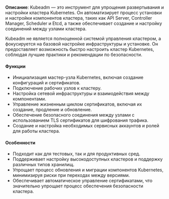 **Описание**:  Kubeadm — это инструмент для упрощения развертывания и настройки кластера Kubernetes. Он автоматизирует процесс установки и настройки компонентов кластера, таких как API Server, Controller Manager, Scheduler и Etcd, а также обеспечивает создание и настройку соединений между узлами кластера.

Kubeadm не является полноценной системой управления кластером, а фокусируется на базовой настройке инфраструктуры и установке. Он предоставляет возможность быстро настроить кластер Kubernetes, соблюдая лучшие практики и рекомендации по безопасности.

#### Функции
- Инициализация мастер-узла Kubernetes, включая создание конфигураций и сертификатов.
- Подключение рабочих узлов к кластеру.
- Настройка сетевой инфраструктуры и взаимодействия между компонентами.
- Управление жизненным циклом сертификатов, включая их создание, продление и обновление.
- Обеспечение безопасного соединения между узлами с использованием TLS сертификатов для шифрования трафика.
- Создание и настройка необходимых сервисных аккаунтов и ролей для работы кластера.

#### Особенности
- Подходит как для тестовых, так и для продуктивных сред.
- Поддерживает настройку высокодоступных кластеров и поддержку различных типов хранилищ.
- Упрощает процесс обновления и миграции компонентов Kubernetes, минимизируя риски при переходах между версиями.
- Обеспечивает автоматическое управление сертификатами, что значительно упрощает процесс обеспечения безопасности кластера.
